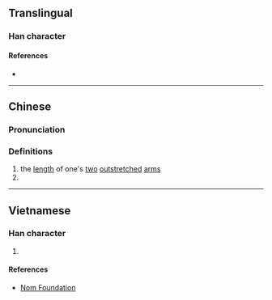 {{character info/new}}
==Translingual==

===Han character===
{{Han char|rn=53|rad=广|as=08|sn=11|four=00237|canj=ITSO|ids=⿸广⿱廿尺}}

====References====
* {{Han ref|kx=0348.030|dkj=09381|dj=0658.070|hdz=20887.010|uh=5EB9|ud=24249|bh=D549|bd=54601}}

----
==Chinese==
{{zh-forms}}

===Pronunciation===
{{zh-pron
|m=tuǒ
|m-s=
|c=tok3
|c-t=
|g=
|h=pfs=
|j=
|md=
|mn=
|mn-t=
|w=
|x=
|mc=y
|oc=y
|cat=n,pn
}}

===Definitions===
{{zh-hanzi}}

# the [[length]] of one's [[two]] [[outstretched]] [[arm]]s
# {{surname|lang=zh}}
----

==Vietnamese==

===Han character===
{{vi-readings|rs=广08|hanviet=sải}}

# {{defn|lang=vi|sort=广08}}

====References====
* [http://nomfoundation.org/common/nom_details.php?codepoint=5eb9 Nom Foundation]